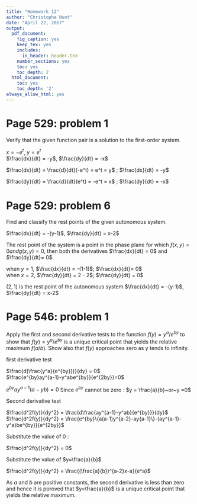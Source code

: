 ```yaml
---
title: "Homework 12"
author: "Christophe Hunt"
date: "April 22, 2017"
output:
  pdf_document:
    fig_caption: yes
    keep_tex: yes
    includes:
      in_header: header.tex
    number_sections: yes
    toc: yes
    toc_depth: 2
  html_document:
    toc: yes
    toc_depth: '2'
always_allow_html: yes
---
```


\newpage

# Page 529: problem 1

Verify that the given function pair is a solution to the first-order system. 

$x = -e^t$, $y = e^t$       
$\frac{dx}{dt} = -y$, $\frac{dy}{dt} = -x$      

$\frac{dx}{dt} = \frac{d}{dt}(-e^t) = e^t = y$ ; $\frac{dx}{dt} = -y$   

$\frac{dy}{dt} = \frac{d}{dt}(e^t) = -e^t = x$ ; $\frac{dy}{dt} = -x$   

# Page 529: problem 6

Find and classify the rest points of the given autonomous system. 

$\frac{dx}{dt} = -(y-1)$, $\frac{dy}{dt} = x-2$

The rest point of the system is a point in the phase plane for which $f(x,y) = 0 and g(x,y) = 0$, then both the derivatives $\frac{dx}{dt} = 0$ and $\frac{dy}{dt}= 0$. 

when $y = 1$, $\frac{dx}{dt} = -(1-1)$; $\frac{dx}{dt}= 0$    
when $x = 2$, $\frac{dy}{dt} = 2 - 2$; $\frac{dy}{dt} = 0$   

$(2,1)$ is the rest point of the autonomous system $\frac{dx}{dt} = -(y-1)$, $\frac{dy}{dt} = x-2$   

# Page 546: problem 1

Apply the first and second derivative tests to the function 
$f(y) = y^a/e^{by}$ to show that $f(y) = y^a/e^{by}$ is a unique critical point that yields the relative maximum $f(a/b)$. Show also that $f(y)$ approaches zero as y tends to infinity. 

first derivative test 

$\frac{d(\frac{y^a}{e^{by}})}{dy} = 0$      
$\frac{e^{by}ay^{a-1}-y^abe^{by}}{e^{2by}}=0$      


$e^{by}ay^{a-1}(a-yb) = 0$
Since $e^{by}$ cannot be zero :
$y = \frac{a}{b}~or~y =0$

Second derivative test 

$\frac{d^2f(y)}{dy^2} = \frac{d\frac{ay^{a-1}-y^ab}{e^{by}}}{dy}$    
$\frac{d^2f(y)}{dy^2} = \frac{e^{by}\{a(a-1)y^{a-2}-ay{a-1}\}-(ay^{a-1}-y^a)be^{by}}{e^{2by}}$


Substitute the value of 0 :

$\frac{d^2f(y)}{dy^2} = 0$

Substitute the value of $y=\frac{a}{b}$

$\frac{d^2f(y)}{dy^2} = \frac{(\frac{a}{b})^{a-2}x-a}{e^a}$


As $a$ and $b$ are positive constants, the second derivative is less than zero and hence it is poroved that $y=\frac{a}{b}$ is a unique critical point that yields the relative maximum.

